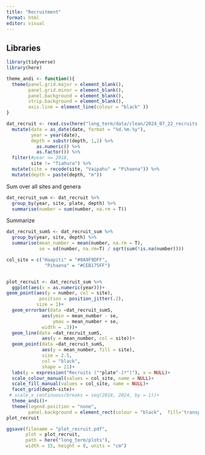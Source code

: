 ```yaml
---
title: "Recruitment"
format: html
editor: visual
---
```


## Libraries

```r
library(tidyverse)
library(here)

theme_andi <- function(){
  theme(panel.grid.major = element_blank(),
        panel.grid.minor = element_blank(),
        panel.background = element_blank(), 
        strip.background = element_blank(),
        axis.line = element_line(colour = "black" ))
}
```

```r
dat_recruit <- read.csv(here("long_term/data/clean/2024_07_22_recruits.csv")) %>% 
  mutate(date = as_date(date, format = "%d.%m.%y"),
         year = year(date),
         depth = substr(depth, 1,2) %>%  
           as.numeric() %>% 
           as.factor()) %>% 
  filter(#year >= 2018,
         site != "Tiahura") %>% 
  mutate(site = recode(site, "Vaipahu" = "Pihaena")) %>% 
  mutate(depth = paste(depth, "m"))

```

Sum over all sites and genera

```r
dat_recruit_sum <- dat_recruit %>% 
  group_by(year, site, plate, depth) %>% 
  summarise(number = sum(number, na.rm = T))
```

Summarize

```r
dat_recruit_sumS <- dat_recruit_sum %>% 
  group_by(year, site, depth) %>% 
  summarise(mean_number = mean(number, na.rm = T),
            se = sd(number, na.rm=T) / sqrt(sum(!is.na(number))))
```

```r

col_site = c("Haapiti" = "#0A9F9DFF", 
              "Pihaena" = "#CEB175FF")


plot_recruit <- dat_recruit_sum %>% 
  ggplot(aes(x = as.numeric(year)))+
geom_point(aes(y = number, col = site),
            position = position_jitter(.2),
           size = 1)+
  geom_errorbar(data =dat_recruit_sumS, 
             aes(ymin = mean_number - se, 
                 ymax = mean_number + se,
             width = .3))+
  geom_line(data =dat_recruit_sumS, 
             aes(y = mean_number, col = site))+
  geom_point(data =dat_recruit_sumS, 
             aes(y = mean_number, fill = site),
             size = 2.5,
             col = "black",
             shape = 21)+
  labs(y = expression("Recruits ("*plate^-1*")"), x = NULL)+
  scale_colour_manual(values = col_site, name = NULL)+
  scale_fill_manual(values = col_site, name = NULL)+
  facet_grid(depth~site)+
 # scale_x_continuous(breaks = seq(2018, 2024, by = 1))+
  theme_andi()+
  theme(legend.position = "none",
        panel.background = element_rect(colour = "black",  fill='transparent'))
plot_recruit
```

```r
ggsave(filename = "plot_recruit.pdf",
       plot = plot_recruit, 
       path = here("long_term/plots"),
       width = 15, height = 8, units = "cm")
```
